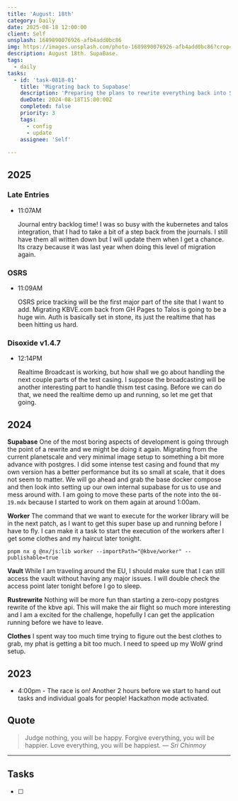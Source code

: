 ```yaml
---
title: 'August: 18th'
category: Daily
date: 2025-08-18 12:00:00
client: Self
unsplash: 1689890076926-afb4add0bc86
img: https://images.unsplash.com/photo-1689890076926-afb4add0bc86?crop=entropy&cs=srgb&fm=jpg&ixid=MnwzNjM5Nzd8MHwxfHJhbmRvbXx8fHx8fHx8fDE2ODE3NDg2ODY&ixlib=rb-4.0.3&q=85
description: August 18th. SupaBase.
tags:
  - daily
tasks:
  - id: 'task-0818-01'
    title: 'Migrating back to Supabase'
    description: 'Preparing the plans to rewrite everything back into Supabase.'
    dueDate: 2024-08-18T15:00:00Z
    completed: false
    priority: 3
    tags:
      - config
      - update
    assignee: 'Self'
  
---
```



## 2025

### Late Entries

-   11:07AM

    Journal entry backlog time!
    I was so busy with the kubernetes and talos integration, that I had to take a bit of a step back from the journals.
    I still have them all written down but I will update them when I get a chance.
    Its crazy because it was last year when doing this level of migration again.

### OSRS

-   11:09AM

    OSRS price tracking will be the first major part of the site that I want to add.
    Migrating KBVE.com back from GH Pages to Talos is going to be a huge win.
    Auth is basically set in stone, its just the realtime that has been hitting us hard.

### Disoxide v1.4.7

-   12:14PM

    Realtime Broadcast is working, but how shall we go about handling the next couple parts of the test casing.
    I suppose the broadcasting will be another interesting part to handle thism test casing.
    Before we can do that, we need the realtime demo up and running, so let me get that going.


## 2024

**Supabase**
One of the most boring aspects of development is going through the point of a rewrite and we might be doing it again.
Migrating from the current planetscale and very minimal image setup to something a bit more advance with postgres.
I did some intense test casing and found that my own version has a better performance but its so small at scale, that it does not seem to matter.
We will go ahead and grab the base docker compose and then look into setting up our own internal supabase for us to use and mess around with.
I am going to move these parts of the note into the `08-19.mdx` because I started to work on them again at around 1:00am.


**Worker**
The command that we want to execute for the worker library will be in the next patch, as I want to get this super base up and running before I have to fly.
I can make it a task to start the execution of the workers after I get some clothes and my haircut later tonight.

```shell 
pnpm nx g @nx/js:lib worker --importPath="@kbve/worker" --publishable=true
```

**Vault**
While I am traveling around the EU, I should make sure that I can still access the vault without having any major issues.
I will double check the access point later tonight before I go to sleep.

**Rustrewrite**
Nothing will be more fun than starting a zero-copy postgres rewrite of the kbve api.
This will make the air flight so much more interesting and I am a excited for the challenge, hopefully I can get the application running before we have to leave.

**Clothes**
I spent way too much time trying to figure out the best clothes to grab, my phat is getting a bit too much.
I need to speed up my WoW grind setup.


## 2023

- 4:00pm - The race is on! Another 2 hours before we start to hand out tasks and individual goals for people! Hackathon mode activated.


## Quote

> Judge nothing, you will be happy. Forgive everything, you will be happier. Love everything, you will be happiest.
> — <cite>Sri Chinmoy</cite>

---

## Tasks

- [ ]